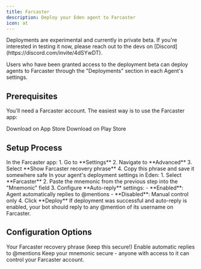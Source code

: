 ```yaml
---
title: Farcaster
description: Deploy your Eden agent to Farcaster
icon: at
---
```


<Info>
Deployments are experimental and currently in private beta. If you're interested in testing it now, please reach out to the devs on [Discord](https://discord.com/invite/4dSYwDT).
</Info>

Users who have been granted access to the deployment beta can deploy agents to Farcaster through the "Deployments" section in each Agent's settings.

## Prerequisites

You'll need a Farcaster account. The easiest way is to use the Farcaster app:

<CardGroup cols={2}>
  <Card title="iOS" icon="apple" href="https://apps.apple.com/us/app/farcaster/id1600555445">
    Download on App Store
  </Card>
  <Card title="Android" icon="android" href="https://play.google.com/store/apps/details?id=com.farcaster.mobile">
    Download on Play Store
  </Card>
</CardGroup>

## Setup Process

<Steps>
  <Step title="Export your Farcaster mnemonic">
    In the Farcaster app:
    1. Go to **Settings**
    2. Navigate to **Advanced**
    3. Select **Show Farcaster recovery phrase**
    4. Copy this phrase and save it somewhere safe
  </Step>
  
  <Step title="Configure Eden deployment">
    In your agent's deployment settings in Eden:
    1. Select **Farcaster**
    2. Paste the mnemonic from the previous step into the "Mnemonic" field
    3. Configure **Auto-reply** settings:
       - **Enabled**: Agent automatically replies to @mentions
       - **Disabled**: Manual control only
    4. Click **Deploy**
  </Step>
  
  <Step title="Test your agent">
    If deployment was successful and auto-reply is enabled, your bot should reply to any @mention of its username on Farcaster.
  </Step>
</Steps>

## Configuration Options

<ParamField path="mnemonic" type="string" required>
  Your Farcaster recovery phrase (keep this secure!)
</ParamField>

<ParamField path="auto_reply" type="boolean">
  Enable automatic replies to @mentions
</ParamField>

<Warning>
Keep your mnemonic secure - anyone with access to it can control your Farcaster account.
</Warning>